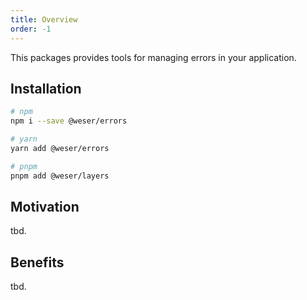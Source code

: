 ```yaml
---
title: Overview
order: -1
---
```


This packages provides tools for managing errors in your application.

<PackageBadges package="@weser/errors" />

## Installation

```sh
# npm
npm i --save @weser/errors

# yarn
yarn add @weser/errors

# pnpm
pnpm add @weser/layers
```

## Motivation

tbd.

## Benefits

tbd.
